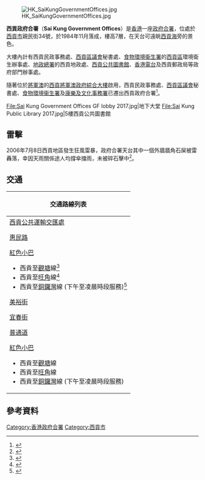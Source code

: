 [[File:HK_SaiKungGovernmentOffices.jpg|thumb]]

{{coord|22.382079|114.272393|type:landmark_source:enwiki-googlemaplink|display=title}}

'''西貢政府合署'''（'''Sai Kung Government Offices'''）是[[香港|香港]]一座[[香港政府合署|政府合署]]，位處於[[西貢市|西貢市]]親民街34號，於1984年11月落成，樓高7層，在天台可遠眺[[西貢海|西貢海]]旁的景色。

大樓內計有西貢民政事務處、[[西貢區議會|西貢區議會]]秘書處、[[食物環境衞生署|食物環境衞生署]]的[[西貢區|西貢區]]環境衛生辦事處、[[地政總署|地政總署]]的西貢地政處、[[西貢公共圖書館|西貢公共圖書館]]、[[香港電台|香港電台]]及西貢郵政局等政府部門辦事處。

隨著位於[[將軍澳|將軍澳]]的[[西貢將軍澳政府綜合大樓|西貢將軍澳政府綜合大樓]]啟用，西貢民政事務處、[[西貢區議會|西貢區議會]]秘書處、[[食物環境衞生署|食物環境衞生署]]及[[康樂及文化事務署|康樂及文化事務署]]已遷出西貢政府合署<ref>{{cite web |url=http://www.had.gov.hk/file_manager/tc/documents/whats_new/removal_notice.pdf |title=存档副本 |accessdate=2011年12月8日 |deadurl=yes |archiveurl=https://web.archive.org/web/20120127223355/http://www.had.gov.hk/file_manager/tc/documents/whats_new/removal_notice.pdf |archivedate=2012年1月27日 |df= }}</ref>。

<gallery>
File:Sai Kung Government Offices GF lobby 2017.jpg|地下大堂
File:Sai Kung Public Library 2017.jpg|5樓西貢公共圖書館
</gallery>

== 雷擊 ==
2006年7月8日西貢地區發生狂風雷暴，政府合署天台其中一個外牆牆角石屎被雷轟落，幸因天雨關係途人均撐傘擋雨，未被碎石擊中<ref>{{Cite web |url=http://the-sun.on.cc/channels/news/20060709/20060709021012_0000.html |title=雷劈塌石屎途人雨傘保命 |access-date=2007-10-04 |archive-date=2016-03-04 |archive-url=https://web.archive.org/web/20160304205328/http://the-sun.on.cc/channels/news/20060709/20060709021012_0000.html |dead-url=no }}</ref>。

== 交通 ==
{| class="mw-collapsible mw-collapsed wikitable" style="background:white; margin: 0 auto; width: auto;" 
! 交通路線列表
|-
|
;[[西貢公共運輸交匯處|西貢公共運輸交匯處]]
{{九龍新界巴士簡單列表|92|94|96R|99|99R|292P|299X|792M}}{{新界專線小巴簡單列表|1|1A|1S|7|9|12}}
;[[惠民路|惠民路]]
{{新界專線小巴簡單列表|101M}}
;[[紅色小巴|紅色小巴]]
*西貢至[[觀塘|觀塘]]線<ref>{{Cite web |url=http://www.16seats.net/chi/rmb/r_kn92.html |title=西貢市中心—觀塘宜安街 |accessdate=2016-11-02 |archive-date=2016-12-21 |archive-url=https://web.archive.org/web/20161221190131/http://www.16seats.net/chi/rmb/r_kn92.html |dead-url=yes }}</ref>
*西貢至[[旺角|旺角]]線<ref>{{Cite web |url=http://www.16seats.net/chi/rmb/r_kn96.html |title=西貢市中心—旺角登打士街 |accessdate=2016-11-02 |archive-date=2017-02-09 |archive-url=https://web.archive.org/web/20170209163025/http://www.16seats.net/chi/rmb/r_kn96.html |dead-url=yes }}</ref>
*西貢至[[銅鑼灣|銅鑼灣]]線 (下午至凌晨時段服務)<ref>{{Cite web |url=http://www.16seats.net/chi/rmb/r_hn98.html |title=西貢市中心—銅鑼灣登龍街 |accessdate=2016-11-02 |archive-date=2016-09-21 |archive-url=https://web.archive.org/web/20160921095141/http://www.16seats.net/chi/rmb/r_hn98.html |dead-url=yes }}</ref>
;[[美裕街|美裕街]]
{{九龍新界巴士簡單列表|96R|99R}}
{{新界專線小巴簡單列表|1A|101M}}
;[[宜春街|宜春街]]
{{新界專線小巴簡單列表|2|3|3A|4|4A}}
;[[普通道|普通道]]
{{九龍新界巴士簡單列表|92|96R|292P|792M}}{{新界專線小巴簡單列表|1|1A|1S|12|101M}}
;[[紅色小巴|紅色小巴]]
*西貢至[[觀塘|觀塘]]線
*西貢至[[旺角|旺角]]線
*西貢至[[銅鑼灣|銅鑼灣]]線 (下午至凌晨時段服務)
|}

==參考資料==
<div class="references-small">
<references />
</div>

{{香港政府合署}}

[[Category:香港政府合署|Category:香港政府合署]]
[[Category:西貢市|Category:西貢市]]